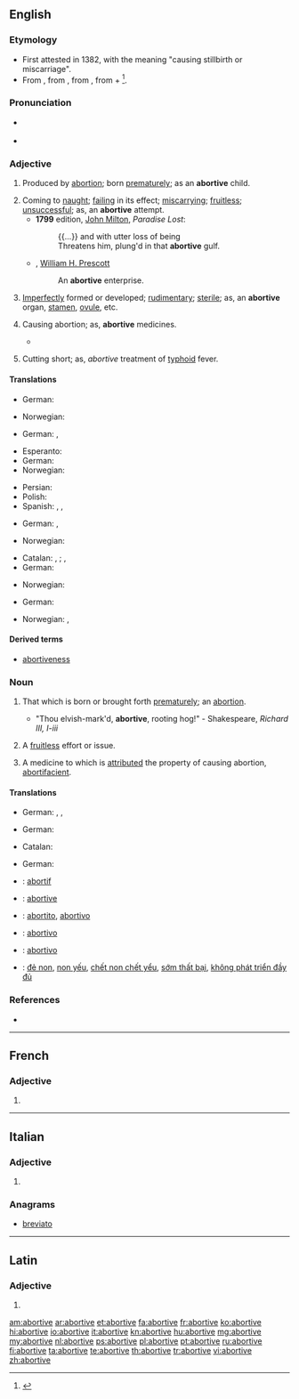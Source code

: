 ==English==

===Etymology===
* First attested in 1382, with the meaning "causing stillbirth or miscarriage".
* From {{etyl|enm}}, from {{etyl|la}} {{term|abortivus|abortīvus|causing abortion|lang=la}}, from {{term|aborior||miscarry, disappear|lang=la}}, from {{term|ab||amiss|lang=la}} + {{term|orior|orīor|appear, be born, arise|lang=la}}<ref>{{reference-book|last = Dobbie|first = Elliott K.|coauthors = Dunmore, C. William, et al.|editor = Barnhart, Robert K.|title = Chambers Dictionary of Etymology|origyear = 1998|year = 2004|publisher = Chambers Harrap Publishers Ltd|location = Edinburgh, Scotland|isbn =0550142304|pages = 4}}</ref>.

===Pronunciation===
* {{a|US}} {{IPA|/ə.ˈbɔɹ.tɪv/}}
* {{a|UK}} {{IPA|/ə.ˈbɔː.tɪv/}}

===Adjective===
{{en-adj}}

# {{obsolete}} Produced by [[abortion]]; born [[prematurely]]; as an '''abortive''' child.
# Coming to [[naught]]; [[failing]] in its effect; [[miscarrying]]; [[fruitless]]; [[unsuccessful]]; as, an '''abortive''' attempt.
#* '''1799''' edition, [[w:John Milton|John Milton]], ''Paradise Lost'':
#*: {{...}} and with utter loss of being
#*: Threatens him, plung'd in that '''abortive''' gulf.
#* {{rfdate}}, [[w:William H. Prescott|William H. Prescott]]
#*: An '''abortive''' enterprise.
# {{biology}} [[imperfectly|Imperfectly]] formed or developed; [[rudimentary]]; [[sterile]]; as, an '''abortive''' organ, [[stamen]], [[ovule]], etc.
# {{medicine}} Causing abortion; as, '''abortive''' medicines.
#* {{rfquotek|Parr}}
# {{medicine}} Cutting short; as, ''abortive'' treatment of [[typhoid]] fever.

====Translations====
{{trans-top|Produced by abortion; born prematurely; as, an abortive child.}}
* German: {{t-|de|abgetriebenes}}
{{trans-mid}}
* Norwegian: {{t+|no|abortiv}}
{{trans-bottom}}

{{trans-top|Made from the skin of a still-born animal}}
{{trans-mid}}
{{trans-bottom}}

{{trans-top|Rendering fruitless or ineffectual}}
* German: {{t-|de|erfolglos}}, {{t-|de|wirkungslos}}
{{trans-mid}}
{{trans-bottom}}

{{trans-top|Coming to naught; failing in its effect; miscarrying; fruitless; unsuccessful}}
* Esperanto: {{t-|eo|aborta|xs=Esperanto}}
* German: {{t-|de|erfolglos}}
* Norwegian: {{t-|no|fruktløs}}
{{trans-mid}}
* Persian: {{t-|fa|بی نتیجه|sc=fa-Arab}}
* Polish: {{t-|pl|nieudany}}
* Spanish: {{t-|es|fracasado}}, {{t-|es|frustrado}}, {{t-|es|malogrado}}
{{trans-bottom}}

{{trans-top|Imperfectly formed or developed; rudimentary; sterile}}
* German: {{t-|de|unvollkommen}}, {{t+|de|rudimentär}}
{{trans-mid}}
* Norwegian: {{t+|no|abortiv}}
{{trans-bottom}}

{{trans-top|Causing abortion; as, abortive medicines}}
* Catalan: {{t-|ca|abortiu|m}}, {{t-|ca|abortiva|f}}; {{t-|ca|avortiu|m}}, {{t-|ca|avortiva|f}}
* German: {{t-|de|abtreibend}}
{{trans-mid}}
* Norwegian: {{t+|no|abortiv}}
{{trans-bottom}}

{{trans-top|Cutting short; as, abortive treatment of typhoid fever.}}
* German: {{t+|de|abbrechen}}
{{trans-mid}}
* Norwegian: {{t+|no|abortiv}}, {{t-|no|avbrutt}}
{{trans-bottom}}

====Derived terms====
* [[abortiveness]]

===Noun===
{{en-noun}}

# {{obsolete}} That which is born or brought forth [[prematurely]]; an [[abortion]].
#* "Thou elvish-mark'd, '''abortive''', rooting hog!" - Shakespeare, ''Richard III, I-iii''
# {{obsolete}} A [[fruitless]] effort or issue.
# {{obsolete}} A medicine to which is [[attributed]] the property of causing abortion, [[abortifacient]].

====Translations====
{{trans-top|That which is born or brought forth prematurely; an abortion}}
* German: {{t+|de|Abort|m}}, {{t+|de|Abtreibung|f}}, {{t+|de|Interruptio|n}}
{{trans-mid}}
{{trans-bottom}}

{{trans-top|A fruitless effort}}
* German: {{t-|de|Erfolglosigkeit|f}}
{{trans-mid}}
{{trans-bottom}}

{{trans-top|A medicine}}
* Catalan: {{t-|ca|abortiu|m}}
{{trans-mid}}
* German: {{t-|de|Abtreibungsmittel|n}}
{{trans-bottom}}

{{checktrans-top}}
* {{ttbc|fr}}: [[abortif]]
* {{ttbc|ia}}: [[abortive]]
* {{ttbc|it}}: [[abortito]], [[abortivo]]
* {{ttbc|pt}}: [[abortivo]]
* {{ttbc|es}}: [[abortivo]]
* {{ttbc|vi}}: [[đẻ non]], [[non yếu]], [[chết non chết yểu]], [[sớm thất bại]], [[không phát triển đầy đủ]]
{{trans-bottom}}

===References===
* {{R:Webster 1913}}
<references/>

----

==French==

===Adjective===
{{fr-adj-form}} {{f}}

# {{feminine of|abortif}}

----

==Italian==

===Adjective===
{{head|it|adjective form}} {{f|p}}

# {{feminine plural of|abortivo|lang=it}}

===Anagrams===
* [[breviato#Italian|breviato]]

----

==Latin==

===Adjective===
{{la-adj-form|abortīve}}

# {{inflection of|abortivus|abortīvus|voc|m|s|lang=la}}

[[am:abortive]]
[[ar:abortive]]
[[et:abortive]]
[[fa:abortive]]
[[fr:abortive]]
[[ko:abortive]]
[[hi:abortive]]
[[io:abortive]]
[[it:abortive]]
[[kn:abortive]]
[[hu:abortive]]
[[mg:abortive]]
[[my:abortive]]
[[nl:abortive]]
[[ps:abortive]]
[[pl:abortive]]
[[pt:abortive]]
[[ru:abortive]]
[[fi:abortive]]
[[ta:abortive]]
[[te:abortive]]
[[th:abortive]]
[[tr:abortive]]
[[vi:abortive]]
[[zh:abortive]]